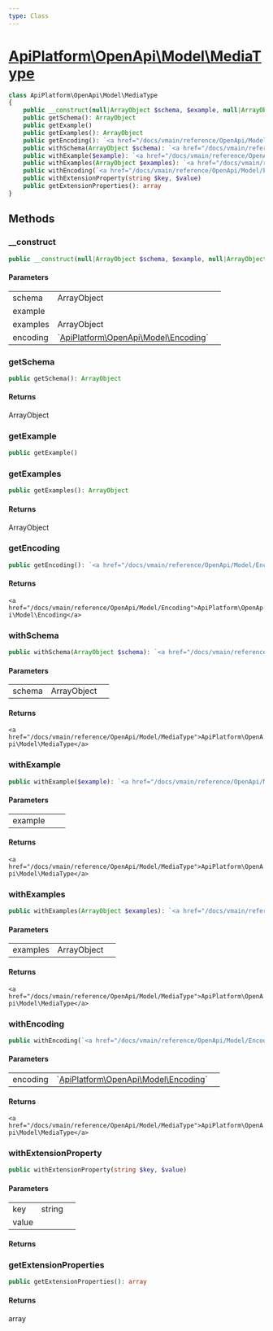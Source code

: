 ```yaml
---
type: Class
---
```


# [ApiPlatform\OpenApi\Model\MediaType](/docs/vmain/reference/OpenApi/Model/MediaType)



```php
class ApiPlatform\OpenApi\Model\MediaType
{
    public __construct(null|ArrayObject $schema, $example, null|ArrayObject $examples, null|`<a href="/docs/vmain/reference/OpenApi/Model/Encoding">ApiPlatform\OpenApi\Model\Encoding</a>` $encoding)
    public getSchema(): ArrayObject
    public getExample()
    public getExamples(): ArrayObject
    public getEncoding(): `<a href="/docs/vmain/reference/OpenApi/Model/Encoding">ApiPlatform\OpenApi\Model\Encoding</a>`
    public withSchema(ArrayObject $schema): `<a href="/docs/vmain/reference/OpenApi/Model/MediaType">ApiPlatform\OpenApi\Model\MediaType</a>`
    public withExample($example): `<a href="/docs/vmain/reference/OpenApi/Model/MediaType">ApiPlatform\OpenApi\Model\MediaType</a>`
    public withExamples(ArrayObject $examples): `<a href="/docs/vmain/reference/OpenApi/Model/MediaType">ApiPlatform\OpenApi\Model\MediaType</a>`
    public withEncoding(`<a href="/docs/vmain/reference/OpenApi/Model/Encoding">ApiPlatform\OpenApi\Model\Encoding</a>` $encoding): `<a href="/docs/vmain/reference/OpenApi/Model/MediaType">ApiPlatform\OpenApi\Model\MediaType</a>`
    public withExtensionProperty(string $key, $value)
    public getExtensionProperties(): array
}
```
## Methods

### __construct



```php
public __construct(null|ArrayObject $schema, $example, null|ArrayObject $examples, null|`<a href="/docs/vmain/reference/OpenApi/Model/Encoding">ApiPlatform\OpenApi\Model\Encoding</a>` $encoding)
```

#### Parameters

<table><tbody>
<tr><td>schema</td><td>ArrayObject</td><td></td></tr><tr><td>example</td><td></td><td></td></tr><tr><td>examples</td><td>ArrayObject</td><td></td></tr><tr><td>encoding</td><td>`<a href="/docs/vmain/reference/OpenApi/Model/Encoding">ApiPlatform\OpenApi\Model\Encoding</a>`</td><td></td></tr>
</tbody>
</table>

### getSchema



```php
public getSchema(): ArrayObject
```

#### Returns

ArrayObject

### getExample



```php
public getExample()
```

### getExamples



```php
public getExamples(): ArrayObject
```

#### Returns

ArrayObject

### getEncoding



```php
public getEncoding(): `<a href="/docs/vmain/reference/OpenApi/Model/Encoding">ApiPlatform\OpenApi\Model\Encoding</a>`
```

#### Returns

`<a href="/docs/vmain/reference/OpenApi/Model/Encoding">ApiPlatform\OpenApi\Model\Encoding</a>`

### withSchema



```php
public withSchema(ArrayObject $schema): `<a href="/docs/vmain/reference/OpenApi/Model/MediaType">ApiPlatform\OpenApi\Model\MediaType</a>`
```

#### Parameters

<table><tbody>
<tr><td>schema</td><td>ArrayObject</td><td></td></tr>
</tbody>
</table>

#### Returns

`<a href="/docs/vmain/reference/OpenApi/Model/MediaType">ApiPlatform\OpenApi\Model\MediaType</a>`

### withExample



```php
public withExample($example): `<a href="/docs/vmain/reference/OpenApi/Model/MediaType">ApiPlatform\OpenApi\Model\MediaType</a>`
```

#### Parameters

<table><tbody>
<tr><td>example</td><td></td><td></td></tr>
</tbody>
</table>

#### Returns

`<a href="/docs/vmain/reference/OpenApi/Model/MediaType">ApiPlatform\OpenApi\Model\MediaType</a>`

### withExamples



```php
public withExamples(ArrayObject $examples): `<a href="/docs/vmain/reference/OpenApi/Model/MediaType">ApiPlatform\OpenApi\Model\MediaType</a>`
```

#### Parameters

<table><tbody>
<tr><td>examples</td><td>ArrayObject</td><td></td></tr>
</tbody>
</table>

#### Returns

`<a href="/docs/vmain/reference/OpenApi/Model/MediaType">ApiPlatform\OpenApi\Model\MediaType</a>`

### withEncoding



```php
public withEncoding(`<a href="/docs/vmain/reference/OpenApi/Model/Encoding">ApiPlatform\OpenApi\Model\Encoding</a>` $encoding): `<a href="/docs/vmain/reference/OpenApi/Model/MediaType">ApiPlatform\OpenApi\Model\MediaType</a>`
```

#### Parameters

<table><tbody>
<tr><td>encoding</td><td>`<a href="/docs/vmain/reference/OpenApi/Model/Encoding">ApiPlatform\OpenApi\Model\Encoding</a>`</td><td></td></tr>
</tbody>
</table>

#### Returns

`<a href="/docs/vmain/reference/OpenApi/Model/MediaType">ApiPlatform\OpenApi\Model\MediaType</a>`

### withExtensionProperty



```php
public withExtensionProperty(string $key, $value)
```

#### Parameters

<table><tbody>
<tr><td>key</td><td>string</td><td></td></tr><tr><td>value</td><td></td><td></td></tr>
</tbody>
</table>

#### Returns



### getExtensionProperties



```php
public getExtensionProperties(): array
```

#### Returns

array
